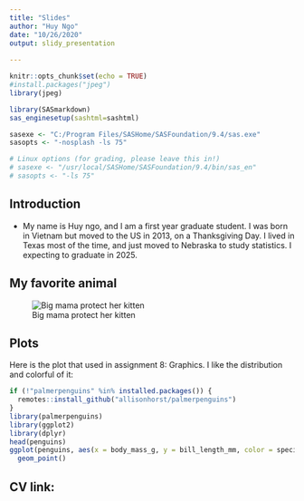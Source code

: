 ```yaml
---
title: "Slides"
author: "Huy Ngo"
date: "10/26/2020"
output: slidy_presentation
 
---
```


```r
knitr::opts_chunk$set(echo = TRUE)
#install.packages("jpeg")
library(jpeg)
```

```r

library(SASmarkdown)
sas_enginesetup(sashtml=sashtml)

sasexe <- "C:/Program Files/SASHome/SASFoundation/9.4/sas.exe"
sasopts <- "-nosplash -ls 75"

# Linux options (for grading, please leave this in!)
# sasexe <- "/usr/local/SASHome/SASFoundation/9.4/bin/sas_en"
# sasopts <- "-ls 75"
```

## Introduction 

- My name is Huy ngo, and I am a first year graduate student. I was born in Vietnam but moved to the US in 2013, on a Thanksgiving Day. I lived in Texas most of the time, and just moved to Nebraska to study statistics. I expecting to graduate in 2025.

## My favorite animal

![Big mama protect her kitten](momma cat.jpg) 

## Plots

Here is the plot that used in assignment 8: Graphics. I like the distribution and colorful of it:

```r
if (!"palmerpenguins" %in% installed.packages()) {
  remotes::install_github("allisonhorst/palmerpenguins")
}
library(palmerpenguins)
library(ggplot2)
library(dplyr)
head(penguins)
ggplot(penguins, aes(x = body_mass_g, y = bill_length_mm, color = species)) + 
  geom_point()
```



## CV link:
